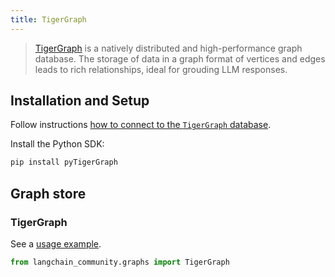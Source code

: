 ```yaml
---
title: TigerGraph
---
```


>[TigerGraph](https://www.tigergraph.com/tigergraph-db/) is a natively distributed and high-performance graph database.
> The storage of data in a graph format of vertices and edges leads to rich relationships,
> ideal for grouding LLM responses.

## Installation and Setup

Follow instructions [how to connect to the `TigerGraph` database](https://docs.tigergraph.com/pytigergraph/current/getting-started/connection).

Install the Python SDK:

```bash
pip install pyTigerGraph
```

## Graph store

### TigerGraph

See a [usage example](/oss/python/integrations/graphs/tigergraph).

```python
from langchain_community.graphs import TigerGraph
```
